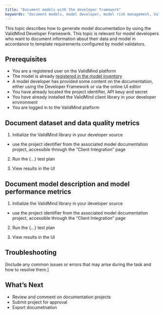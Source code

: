 ```yaml
---
title: "Document models with the developer framework"
keywords: "document models, model developer, model risk management, ValidMind"
---
```


This topic describes how to generate model documentation by using the ValidMind Developer Frameowrk. This topic is relevant for model developers who want to document information about their data and model in accordance to template requirements configured by model validators. 


## Prerequisites

* You are a registered user on the ValidMind platform
* The model is already [registered in the model inventory](register-models.qmd)
* A model developer has provided some content on the documentation, either using the Developer Framework or via the online UI editor
* You have already located the project identifier, API keuy and secret
* You have already installed the ValidMind client library in your developer environment
* You are logged in to the ValidMind platform

## Document dataset and data quality metrics

1. Initialize the ValidMind library in your developer source
  - use the project identifier from the associated model documentation project, accessible through the "Client Integration" page

2. Run the {...} test plan 

3. View results in the UI 

## Document model description and model performance metrics

1. Initialize the ValidMind library in your developer source
  - use the project identifier from the associated model documentation project, accessible through the "Client Integration" page

2. Run the {...} test plan 

3. View results in the UI 



## Troubleshooting

[Include any common issues or errors that may arise during the task and how to resolve them.]

## What's Next

* Review and comment on documentation projects 
* Submit project for approval
* Export documetnation
